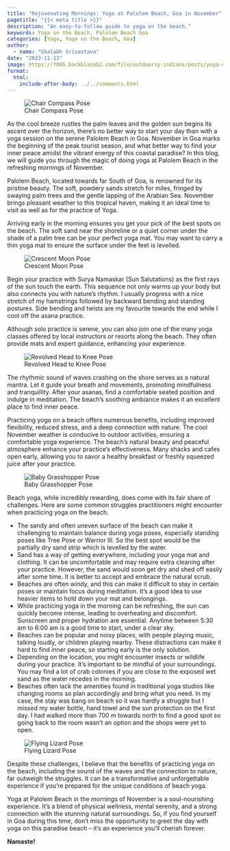 ```yaml
---
title: "Rejuvenating Mornings: Yoga at Palolem Beach, Goa in November"
pagetitle: "{{< meta title >}}"
description: "An easy-to-follow guide to yoga on the beach."
keywords: Yoga on the Beach, Palolem Beach Goa
categories: [Yoga, Yoga on the Beach, Goa]
author: 
  - name: "Shalabh Srivastava"
date: "2023-11-13"
image: https://f005.backblazeb2.com/file/outdoorsy-indians/posts/yoga-on-the-beach/chair-compass.webp
format:
  html:
    include-after-body: ../../comments.html
---
```


![Chair Compass Pose](https://f005.backblazeb2.com/file/outdoorsy-indians/posts/yoga-on-the-beach/chair-compass.webp){fig-alt="Chair Compass Pose" .preview-image}

As the cool breeze rustles the palm leaves and the golden sun begins its ascent over the horizon, there's no better way to start your day than with a yoga session on the serene Palolem Beach in Goa. November in Goa marks the beginning of the peak tourist season, and what better way to find your inner peace amidst the vibrant energy of this coastal paradise? In this blog, we will guide you through the magic of doing yoga at Palolem Beach in the refreshing mornings of November.

Palolem Beach, located towards far South of Goa, is renowned for its pristine beauty. The soft, powdery sands stretch for miles, fringed by swaying palm trees and the gentle lapping of the Arabian Sea. November brings pleasant weather to this tropical haven, making it an ideal time to visit as well as for the practice of Yoga.

Arriving early in the morning ensures you get your pick of the best spots on the beach. The soft sand near the shoreline or a quiet corner under the shade of a palm tree can be your perfect yoga mat. You may want to carry a thin yoga mat to ensure the surface under the feet is levelled.

![Crescent Moon Pose](https://f005.backblazeb2.com/file/outdoorsy-indians/posts/yoga-on-the-beach/crescent-moon.webp){fig-alt="Crescent Moon Pose"}

Begin your practice with Surya Namaskar (Sun Salutations) as the first rays of the sun touch the earth. This sequence not only warms up your body but also connects you with nature's rhythm. I usually progress with a nice stretch of my hamstrings followed by backward bending and standing postures. Side bending and twists are my favourite towards the end while I cool off the asana practice.

Although solo practice is serene, you can also join one of the many yoga classes offered by local instructors or resorts along the beach. They often provide mats and expert guidance, enhancing your experience.

![Revolved Head to Knee Pose](https://f005.backblazeb2.com/file/outdoorsy-indians/posts/yoga-on-the-beach/revolved-head-to-knee.webp){fig-alt="Revolved Head to Knee Pose"}

The rhythmic sound of waves crashing on the shore serves as a natural mantra. Let it guide your breath and movements, promoting mindfulness and tranquillity. After your asanas, find a comfortable seated position and indulge in meditation. The beach's soothing ambiance makes it an excellent place to find inner peace.

Practicing yoga on a beach offers numerous benefits, including improved flexibility, reduced stress, and a deep connection with nature. The cool November weather is conducive to outdoor activities, ensuring a comfortable yoga experience. The beach's natural beauty and peaceful atmosphere enhance your practice's effectiveness. Many shacks and cafes open early, allowing you to savor a healthy breakfast or freshly squeezed juice after your practice. 

![Baby Grasshopper Pose](https://f005.backblazeb2.com/file/outdoorsy-indians/posts/yoga-on-the-beach/baby-grasshopper.webp){fig-alt="Baby Grasshopper Pose"}

Beach yoga, while incredibly rewarding, does come with its fair share of challenges. Here are some common struggles practitioners might encounter when practicing yoga on the beach. 

* The sandy and often uneven surface of the beach can make it challenging to maintain balance during yoga poses, especially standing poses like Tree Pose or Warrior III. So the best spot would be the partially dry sand strip which is levelled by the water. 
* Sand has a way of getting everywhere, including your yoga mat and clothing. It can be uncomfortable and may require extra cleaning after your practice. However, the sand would soon get dry and shed off easily after some time. It is better to accept and embrace the natural scrub. 
* Beaches are often windy, and this can make it difficult to stay in certain poses or maintain focus during meditation. It's a good idea to use heavier items to hold down your mat and belongings. 
* While practicing yoga in the morning can be refreshing, the sun can quickly become intense, leading to overheating and discomfort. Sunscreen and proper hydration are essential. Anytime between 5:30 am to 6:00 am is a good time to start, under a clear sky. 
* Beaches can be popular and noisy places, with people playing music, talking loudly, or children playing nearby. These distractions can make it hard to find inner peace, so starting early is the only solution.
* Depending on the location, you might encounter insects or wildlife during your practice. It's important to be mindful of your surroundings. You may find a lot of crab colonies if you are close to the exposed wet sand as the water recedes in the morning.
* Beaches often lack the amenities found in traditional yoga studios like changing rooms so plan accordingly and bring what you need. In my case, the stay was bang on beach so it was hardly a struggle but I missed my water bottle, hand towel and the sun protection on the first day. I had walked more than 700 m towards north to find a good spot so going back to the room wasn’t an option and the shops were yet to open.

![Flying Lizard Pose](https://f005.backblazeb2.com/file/outdoorsy-indians/posts/yoga-on-the-beach/flying-lizard.webp){fig-alt="Flying Lizard Pose"} 

Despite these challenges, I believe that the benefits of practicing yoga on the beach, including the sound of the waves and the connection to nature, far outweigh the struggles. It can be a transformative and unforgettable experience if you're prepared for the unique conditions of beach yoga.

Yoga at Palolem Beach in the mornings of November is a soul-nourishing experience. It's a blend of physical wellness, mental serenity, and a strong connection with the stunning natural surroundings. So, if you find yourself in Goa during this time, don't miss the opportunity to greet the day with yoga on this paradise beach – it's an experience you'll cherish forever. 

**Namaste!**




